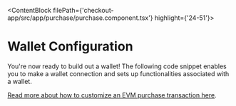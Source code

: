 
<ContentBlock filePath={'checkout-app/src/app/purchase/purchase.component.tsx'} highlight={'24-51'}>

# Wallet Configuration

You're now ready to build out a wallet!
The following code snippet enables you to make a wallet connection and sets up functionalities associated with a wallet.

[Read more about how to customize an EVM purchase transaction here](https://docs.coinflow.cash/docs/evm).

</ContentBlock>
